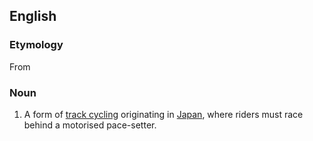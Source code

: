 ==English==
{{wikipedia}}

===Etymology===
From {{Ja.}}

===Noun===
{{en-noun|-}}

# {{cycling}} A form of [[track cycling]] originating in [[Japan]], where riders must race behind a motorised pace-setter.